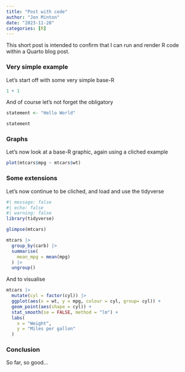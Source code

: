 ```yaml
---
title: "Post with code"
author: "Jon Minton"
date: "2023-11-28"
categories: [R]
---
```


This short post is intended to confirm that I can run and render R code within a Quarto blog post.

### Very simple example

Let's start off with some very simple base-R

```r
1 + 1
```

And of course let's not forget the obligatory

```r
statement <- "Hello World"

statement
```

### Graphs

Let's now look at a base-R graphic, again using a cliched example

```r
plot(mtcars$mpg ~ mtcars$wt)
```

### Some extensions

Let's now continue to be cliched, and load and use the tidyverse

```r
#| message: false
#| echo: false
#| warning: false
library(tidyverse)
```

```r
glimpse(mtcars)
```

```r
mtcars |> 
  group_by(carb) |> 
  summarise(
    mean_mpg = mean(mpg)
  ) |> 
  ungroup()
```

And to visualise

```r
mtcars |> 
  mutate(cyl = factor(cyl)) |> 
  ggplot(aes(x = wt, y = mpg, colour = cyl, group= cyl)) + 
  geom_point(aes(shape = cyl)) + 
  stat_smooth(se = FALSE, method = "lm") + 
  labs(
    x = "Weight", 
    y = "Miles per gallon"
  )
```

### Conclusion

So far, so good...
